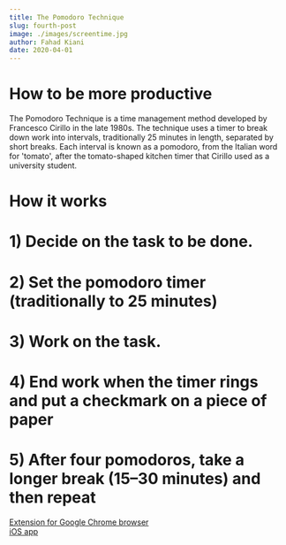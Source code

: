```yaml
---
title: The Pomodoro Technique
slug: fourth-post
image: ./images/screentime.jpg
author: Fahad Kiani
date: 2020-04-01
---
```



<h1>How to be more productive</h1>

The Pomodoro Technique is a time management method developed by Francesco Cirillo in the late 1980s. The technique uses a timer to break down work into intervals, traditionally 25 minutes in length, separated by short breaks. Each interval is known as a pomodoro, from the Italian word for 'tomato', after the tomato-shaped kitchen timer that Cirillo used as a university student.

<h1>How it works </h1>


<h1> 1) Decide on the task to be done. </h1>
<h1> 2) Set the pomodoro timer (traditionally to 25 minutes)</h1>
<h1> 3) Work on the task. </h1>
<h1> 4) End work when the timer rings and put a checkmark on a piece of paper </h1>
<h1> 5) After four pomodoros, take a longer break (15–30 minutes) and then repeat </h1>

<a href="https://chrome.google.com/webstore/detail/marinara-pomodoro%C2%AE-assist/lojgmehidjdhhbmpjfamhpkpodfcodef?hl=en" target="_blank">Extension for Google Chrome browser</a>
<br />
 <a href="https://apps.apple.com/us/app/focus-keeper-time-management/id867374917" target="_blank">iOS app</a>

<div className="code">

</div>

